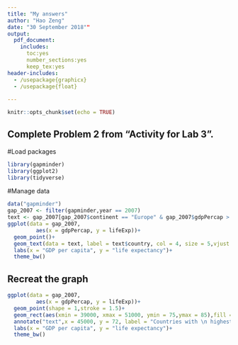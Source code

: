 ```yaml
---
title: "My answers"
author: "Hao Zeng"
date: "30 September 2018""
output: 
  pdf_document:
    includes:
      toc:yes
      number_sections:yes
      keep_tex:yes
header-includes:
  - /usepackage{graphicx}
  - /usepackage{float}
  
---
```


```r
knitr::opts_chunk$set(echo = TRUE)
```

## Complete Problem 2 from "Activity for Lab 3".

#Load packages
```r
library(gapminder)
library(ggplot2)
library(tidyverse)
```

#Manage data
```r
data("gapminder")
gap_2007 <- filter(gapminder,year == 2007)
text <- gap_2007[gap_2007$continent == "Europe" & gap_2007$gdpPercap > 40000,]
ggplot(data = gap_2007,
         aes(x = gdpPercap, y = lifeExp))+
  geom_point()+
  geom_text(data = text, label = text$country, col = 4, size = 5,vjust = 1)+
  labs(x = "GDP per capita", y = "life expectancy")+
  theme_bw()
```


## Recreat the graph
```r
ggplot(data = gap_2007,
         aes(x = gdpPercap, y = lifeExp))+
  geom_point(shape = 1,stroke = 1.5)+
  geom_rect(aes(xmin = 39000, xmax = 51000, ymin = 75,ymax = 85),fill = "pink",alpha = 0.01)+
  annotate("text",x = 45000, y = 72, label = "Countries with \n highest GDP")+
  labs(x = "GDP per capita", y = "life expectancy")+
  theme_bw()


```

